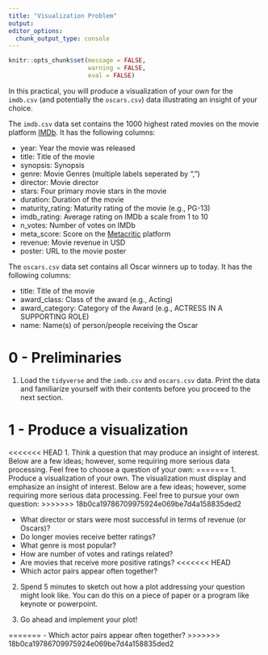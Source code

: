 ```yaml
---
title: "Visualization Problem"
output:
editor_options:
  chunk_output_type: console
---
```

```r
knitr::opts_chunk$set(message = FALSE, 
                      warning = FALSE,
                      eval = FALSE)
```
In this practical, you will produce a visualization of your own for the `imdb.csv` (and potentially the `oscars.csv`) data illustrating an insight of your choice.

The `imdb.csv` data set contains the 1000 highest rated movies on the movie platform [IMDb](https://imdb.com/). It has the following columns:

- year: Year the movie was released
- title: Title of the movie
- synopsis: Synopsis
- genre: Movie Genres (multiple labels seperated by ",")
- director: Movie director
- stars: Four primary movie stars in the movie
- duration: Duration of the movie
- maturity_rating: Maturity rating of the movie (e.g., PG-13)
- imdb_rating: Average rating on IMDb a scale from 1 to 10 
- n_votes: Number of votes on IMDb
- meta_score: Score on the [Metacritic](https://www.metacritic.com/) platform
- revenue: Movie revenue in USD
- poster: URL to the movie poster

The `oscars.csv` data set contains all Oscar winners up to today. It has the following columns:

- title: Title of the movie
- award_class: Class of the award (e.g., Acting)
- award_category: Category of the Award (e.g., ACTRESS IN A SUPPORTING ROLE)
- name: Name(s) of person/people receiving the Oscar

# 0 - Preliminaries

1. Load the `tidyverse` and the `imdb.csv` and `oscars.csv` data. Print the data and familiarize yourself with their contents before you proceed to the next section.

# 1 - Produce a visualization

<<<<<<< HEAD
1. Think a question that may produce an insight of interest. Below are a few ideas; however, some requiring more serious data processing. Feel free to choose a question of your own:
=======
1. Produce a visualization of your own. The visualization must display and emphasize an insight of interest. Below are a few ideas; however, some requiring more serious data processing. Feel free to pursue your own question:
>>>>>>> 18b0ca19786709975924e069be7d4a158835ded2

- What director or stars were most successful in terms of revenue (or Oscars)?
- Do longer movies receive better ratings?
- What genre is most popular?
- How are number of votes and ratings related?
- Are movies that receive more positive ratings?
<<<<<<< HEAD
- Which actor pairs appear often together? 

2. Spend 5 minutes to sketch out how a plot addressing your question might look like. You can do this on a piece of paper or a program like keynote or powerpoint.

3. Go ahead and implement your plot!



=======
- Which actor pairs appear often together?
>>>>>>> 18b0ca19786709975924e069be7d4a158835ded2

